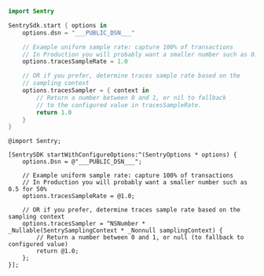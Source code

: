 ```swift {tabTitle:Swift}
import Sentry

SentrySdk.start { options in
    options.dsn = "___PUBLIC_DSN___"

    // Example uniform sample rate: capture 100% of transactions
    // In Production you will probably want a smaller number such as 0.5 for 50%
    options.tracesSampleRate = 1.0

    // OR if you prefer, determine traces sample rate based on the
    // sampling context
    options.tracesSampler = { context in
        // Return a number between 0 and 1, or nil to fallback
        // to the configured value in tracesSampleRate.
        return 1.0
    }
}
```

```objc {tabTitle:Objective-C}
@import Sentry;

[SentrySDK startWithConfigureOptions:^(SentryOptions * options) {
    options.Dsn = @"___PUBLIC_DSN___";
    
    // Example uniform sample rate: capture 100% of transactions
    // In Production you will probably want a smaller number such as 0.5 for 50%
    options.tracesSampleRate = @1.0;
    
    // OR if you prefer, determine traces sample rate based on the sampling context
    options.tracesSampler = ^NSNumber * _Nullable(SentrySamplingContext * _Nonnull samplingContext) {
        // Return a number between 0 and 1, or null (to fallback to configured value)
        return @1.0;
    };
}];
```
